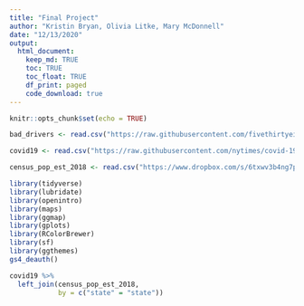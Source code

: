 ```yaml
---
title: "Final Project"
author: "Kristin Bryan, Olivia Litke, Mary McDonnell"
date: "12/13/2020"
output: 
  html_document:
    keep_md: TRUE
    toc: TRUE
    toc_float: TRUE
    df_print: paged
    code_download: true
---
```


```r
knitr::opts_chunk$set(echo = TRUE)
```

```r
bad_drivers <- read.csv("https://raw.githubusercontent.com/fivethirtyeight/data/master/bad-drivers/bad-drivers.csv")

covid19 <- read.csv("https://raw.githubusercontent.com/nytimes/covid-19-data/master/us-states.csv")

census_pop_est_2018 <- read.csv("https://www.dropbox.com/s/6txwv3b4ng7pepe/us_census_2018_state_pop_est.csv?dl=1")
```

```r
library(tidyverse)
library(lubridate)
library(openintro)
library(maps)
library(ggmap)
library(gplots)
library(RColorBrewer)
library(sf)
library(ggthemes)
gs4_deauth()
```

```r
covid19 %>%
  left_join(census_pop_est_2018,
            by = c("state" = "state"))
```






